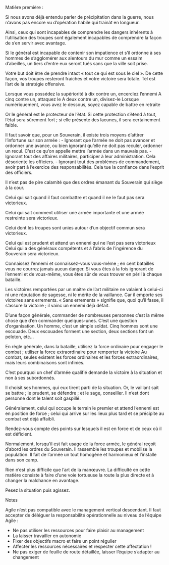 Matière première :

Si nous avons déjà entendu parler de précipitation dans la guerre, nous n’avons pas encore vu d’opération habile qui trainât en longueur.

Ainsi, ceux qui sont incapables de comprendre les dangers inhérents à l’utilisation des troupes sont également incapables de comprendre la façon de s’en servir avec avantage.

Si le général est incapable de contenir son impatience et s’il ordonne à ses hommes de s’agglomérer aux alentours du mur comme un essaim d’abeilles, un tiers d’entre eux seront tués sans que la ville soit prise.

Votre but doit être de prendre intact « tout ce qui est sous le ciel ».
De cette façon, vos troupes resteront fraiches et votre victoire sera totale.
Tel est l’art de la stratégie offensive.

Lorsque vous possédez la supériorité à dix contre un, encerclez l’ennemi A cinq contre un, attaquez le A deux contre un, divisez-le Lorsque numériquement, vous avez le dessous, soyez capable de battre en retraite

Or le général est le protecteur de l’état.
Si cette protection s’étend à tout, l’état sera sûrement fort ; si elle présente des lacunes, il sera certainement faible.

Il faut savoir que, pour un Souverain, il existe trois moyens d’attirer l’infortune sur son armée : - Ignorant que l’armée ne doit pas avancer et ordonner une avance, ou bien ignorant qu’elle ne doit pas reculer, ordonner un recul.
C’est ce qu’on appelle mettre l’armée dans un mauvais pas.
- Ignorant tout des affaires militaires, participer à leur administration.
Cela désoriente les officiers.
- Ignorant tout des problèmes de commandement, avoir part à l’exercice des responsabilités.
Cela tue la confiance dans l’esprit des officiers.

Il n’est pas de pire calamité que des ordres émanant du Souverain qui siège à la cour.

Celui qui sait quand il faut combattre et quand il ne le faut pas sera victorieux.

Celui qui sait comment utiliser une armée importante et une armée restreinte sera victorieux.

Celui dont les troupes sont unies autour d’un objectif commun sera victorieux.

Celui qui est prudent et attend un ennemi qui ne l’est pas sera victorieux Celui qui a des généraux compétents et à l’abris de l’ingérence du Souverain sera victorieux.

Connaissez l’ennemi et connaissez-vous vous-même ; en cent batailles vous ne courrez jamais aucun danger.
Si vous êtes à la fois ignorant de l’ennemi et de vous-même, vous êtes sûr de vous trouver en péril à chaque bataille.

Les victoires remportées par un maitre de l’art militaire ne valaient à celui-ci ni une réputation de sagesse, ni le mérite de la vaillance.
Car il emporte ses victoires sans errements.
« Sans errements » signifie que, quoi qu’il fasse, il s’assure la victoire ; il vainc un ennemi déjà défait.

D’une façon générale, commander de nombreuses personnes c’est la même chose que d’en commander quelques-unes.
C’est une question d’organisation.
Un homme, c’est un simple soldat.
Cinq hommes sont une escouade.
Deux escouades forment une section, deux sections font un peloton, etc…

En règle générale, dans la bataille, utilisez la force ordinaire pour engager le combat ; utiliser la force extraordinaire pour remporter la victoire Au combat, seules existent les forces ordinaires et les forces extraordinaires, mais leurs combinaisons sont infinies.

C’est pourquoi un chef d’armée qualifié demande la victoire à la situation et non à ses subordonnés.

Il choisit ses hommes, qui eux tirent parti de la situation.
Or, le vaillant sait se battre ; le prudent, se défendre ; et le sage, conseiller.
Il n’est dont personne dont le talent soit gaspillé.

Généralement, celui qui occupe le terrain le premier et attend l’ennemi est en position de force ; celui qui arrive sur les lieux plus tard et se précipite au combat est déjà affaibli.

Rendez-vous compte des points sur lesquels il est en force et de ceux où il est déficient.

Normalement, lorsqu’il est fait usage de la force armée, le général reçoit d’abord les ordres du Souverain.
Il rassemble les troupes et mobilise la population.
Il fait de l’armée un tout homogène et harmonieux et l’installe dans son camp.

Rien n’est plus difficile que l’art de la manœuvre.
La difficulté en cette matière consiste à faire d’une voie tortueuse la route la plus directe et à changer la malchance en avantage.

Pesez la situation puis agissez.

Notes

Agile n’est pas compatible avec le management vertical descendant.
Il faut accepter de déléguer la responsabilité opérationnelle au niveau de l’équipe Agile :

-   Ne pas utiliser les ressources pour faire plaisir au management
-   La laisser travailler en autonomie
-   Fixer des objectifs macro et faire un point régulier
-   Affecter les ressources nécessaires et respecter cette affectation !
-   Ne pas exiger de feuille de route détaillée, laisser l’équipe s’adapter au changement
